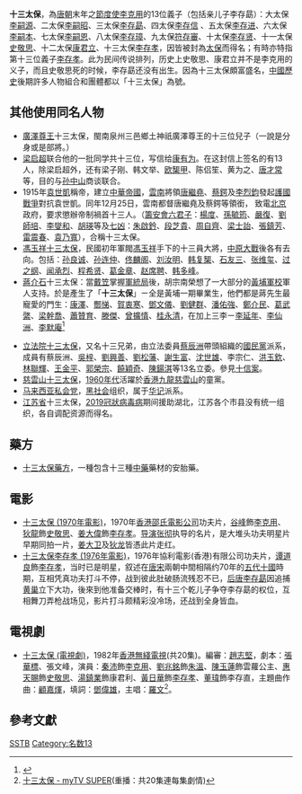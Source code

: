 {{NoteTA
|1 = zh-cn:2019冠状病毒病; zh-hk:2019冠狀病毒病; zh-tw:嚴重特殊傳染性肺炎;zh-my:2019冠状病毒疾病;zh-sg:2019冠状病毒疾病;
}}

'''十三太保'''，為[[唐朝|唐朝]]末年之[[節度使|節度使]][[李克用|李克用]]的13位義子（包括亲儿子李存勗）：大太保[[唐明宗|李嗣源]]、二太保[[李嗣昭|李嗣昭]]、三太保[[唐庄宗|李存勗]]、四太保[[李存信_(武將)|李存信]] 、五太保[[李存進|李存进]]、六太保[[李嗣本|李嗣本]]、七太保[[李嗣恩|李嗣恩]]、八太保[[李存璋|李存璋]]、九太保[[符存審|符存審]]、十太保[[李存賢|李存贤]]、十一太保[[史敬思|史敬思]]、十二太保[[康君立|康君立]]、十三太保[[李存孝_(唐朝)|李存孝]]，因皆被封為[[太保|太保]]而得名；有時亦特指第十三位義子[[李存孝_(唐朝)|李存孝]]。此为民间传说排列，历史上史敬思、康君立并不是李克用的义子，而且史敬思死的时候，李存勗还没有出生。因為十三太保頗富盛名，[[中國歷史|中國歷史]]後期許多人物組合和團體都以「十三太保」為號。

== 其他使用同名人物 ==
*[[廣澤尊王|廣澤尊王]]十三太保，閩南泉州三邑鄉土神祇廣澤尊王的十三位兒子（一說是分身或是部將。）
*[[梁启超|梁启超]]联合他的一批同学共十三位，写信给[[康有为|康有为]]。在这封信上签名的有13人，除梁启超外，还有梁子刚、韩文举、[[欧榘甲|欧榘甲]]、陈侣笙、黄为之、[[唐才常|唐才常]]等，目的与[[孙中山|孙中山]]商谈联合。
*1915年[[袁世凱|袁世凱]]稱帝，建立[[中華帝國|中華帝國]]，[[雲南|雲南]]將領[[唐繼堯|唐繼堯]]、[[蔡鍔|蔡鍔]]及[[李烈鈞|李烈鈞]]發起[[護國戰爭|護國戰爭]]對抗袁世凱。同年12月25日，雲南都督唐繼堯及蔡鍔等領銜， 致電[[北京|北京]]政府，要求懲辦帝制禍首十三人。（[[籌安六君子|籌安會六君子]]：[[楊度|楊度]]、[[孫毓筠|孫毓筠]]、[[嚴復|嚴復]]、[[劉師培|劉師培]]、[[李燮和|李燮和]]、[[胡瑛|胡瑛]]等及[[七凶|七凶]]：[[朱啟鈐|朱啟鈐]]、[[段芝貴|段芝貴]]、[[周自齊|周自齊]]、[[梁士詒|梁士詒]]、[[張鎮芳|張鎮芳]]、[[雷震春|雷震春]]、[[袁乃寬|袁乃寬]]），合稱十三太保。
*[[馮玉祥十三太保|馮玉祥十三太保]]，民國初年軍閥[[馮玉祥|馮玉祥]]手下的十三員大將，[[中原大戰|中原大戰]]後各有去向。包括：[[孙良诚|孙良诚]]、[[孙连仲|孙连仲]]、[[佟麟阁|佟麟阁]]、[[刘汝明|刘汝明]]、[[韩复榘|韩复榘]]、[[石友三|石友三]]、[[张维玺|张维玺]]、[[过之纲|过之纲]]、[[闻承烈|闻承烈]]、[[程希贤|程希贤]]、[[葛金章|葛金章]]、[[赵席聘|赵席聘]]、[[韩多峰|韩多峰]]。
*[[蔣介石|蔣介石]]十三太保：當[[戴笠|戴笠]]掌握[[軍統局|軍統局]]後，胡宗南榮想了一大部分的[[黃埔軍校|黃埔軍校]]軍人支持。於是產生了「'''十三太保'''」ㄧ全是黃埔一期畢業生，他們都是蔣先生最寵愛的門生：[[康澤|康澤]]、[[酆悌|酆悌]]、[[賀衷寒|賀衷寒]]、[[鄧文儀|鄧文儀]]、[[劉健群|劉健群]]、[[潘佑強|潘佑強]]、[[鄭介民|鄭介民]]、[[葛武綮|葛武綮]]、[[梁幹喬|梁幹喬]]、[[蕭贊育|蕭贊育]]、[[滕傑|滕傑]]、[[曾擴情|曾擴情]]、[[桂永清|桂永清]]，在加上三李ㄧ[[李延年_(1904年)|李延年]]、[[李仙洲|李仙洲]]、[[李默庵|李默庵]]<ref>{{cite book|title=張發奎口述自傳 中華民國第四任陸軍總司令回憶錄318頁|publisher=亞太政治哲學文化出版有限公司|year=2017|isbn=9789869373937}}</ref>

*[[立法院十三太保|立法院十三太保]]，又名十三兄弟，由立法委員[[蔡辰洲|蔡辰洲]]帶頭組織的[[國民黨|國民黨]]派系，成員有蔡辰洲、[[吳梓|吳梓]]、[[劉興善|劉興善]]、[[劉松藩|劉松藩]]、[[謝生富|謝生富]]、[[沈世雄|沈世雄]]、李宗仁、[[洪玉欽|洪玉欽]]、[[林聯輝|林聯輝]]、[[王金平|王金平]]、[[郭榮宗|郭榮宗]]、[[饒穎奇|饒穎奇]]、[[陳鍚淇|陳鍚淇]]等13名立委。參見[[十信案|十信案]]。
*[[慈雲山十三太保|慈雲山十三太保]]，[[1960年代|1960年代]]活躍於[[香港|香港]][[九龍|九龍]][[慈雲山|慈雲山]]的童黨。
*[[马来西亚私会党|马来西亚私会党]]，[[黑社会|黑社会]]组织，属于[[华记|华记]]派系。
*[[江苏省|江苏省]]十三太保，[[2019冠狀病毒病|2019冠狀病毒病]]期间援助湖北，江苏各个市县没有统一组织，各自调配资源而得名。

== 藥方 ==
*[[十三太保藥方|十三太保藥方]]，一種包含十三種[[中藥|中藥]]藥材的安胎藥。

== 電影 ==
*[[十三太保_(1970年電影)|十三太保 (1970年電影)]]，1970年[[香港|香港]][[邵氏電影公司|邵氏電影公司]]功夫片，[[谷峰|谷峰]]飾[[李克用|李克用]]、[[狄龍|狄龍]]飾[[史敬思|史敬思]]、[[姜大偉|姜大偉]]飾[[李存孝_(唐朝)|李存孝]]。[[导演|导演]][[张彻|张彻]]执导的名片，是大堆头功夫明星片早期同拍一片，[[姜大卫|姜大卫]]及[[狄龙|狄龙]]皆憑此片走红。
*[[十三太保李存孝_(1976年電影)|十三太保李存孝 (1976年電影)]]，1976年協利電影(香港)有限公司功夫片，[[谭道良|谭道良]]飾[[李存孝_(唐朝)|李存孝]]，当时已是明星，叙述在[[唐朝|唐]][[宋朝|宋]]兩朝中間相隔约70年的[[五代十國|五代十國]]時期，互相凭真功夫打斗不停，战到彼此肚破肠流残忍不已，[[后唐|后唐]][[李存勗|李存勗]]因追捕[[黄巢|黄巢]]立下大功，後來到他准备交棒时，有十三个乾儿子争夺李存勗的权位，互相舞刀弄枪战场见，影片打斗颇精彩没冷场，还战到全身皆血。

== 電視劇 ==
*[[十三太保_(電視劇)|十三太保 (電視劇)]]，1982年[[香港無綫電視|香港無綫電視]](共20集)。編審：[[趙志堅|趙志堅]]，劇本：[[張華標|張華標]]、張文峰，演員：[[秦沛|秦沛]]飾[[李克用|李克用]]、[[劉兆銘|劉兆銘]]飾[[朱溫|朱溫]]、[[陳玉蓮|陳玉蓮]]飾雲蘿公主、[[惠天賜|惠天賜]]飾[[史敬思|史敬思]]、[[湯鎮業|湯鎮業]]飾康君利、[[黃日華|黃日華]]飾[[李存孝_(唐朝)|李存孝]]、[[董瑋|董瑋]]飾李存直，主題曲作曲：[[顧嘉煇|顧嘉煇]]，填詞：[[鄧偉雄|鄧偉雄]]，主唱：[[羅文|羅文]]<ref>[http://programme.mytvsuper.com/tc/102837/%E5%8D%81%E4%B8%89%E5%A4%AA%E4%BF%9D/casts 十三太保 - myTV SUPER](重播：共20集連每集劇情)</ref>。

== 參考文獻 ==
{{Reflist}}

{{十三太保}}
{{disambig|Cat=四字消歧义}}

[[Category:人物並稱|SSTB]]
[[Category:名数13|Category:名数13]]